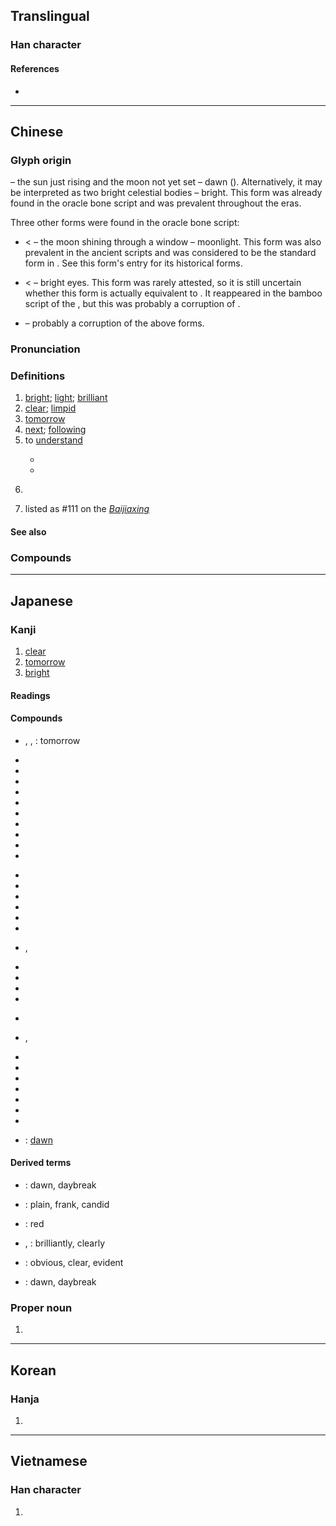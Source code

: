 {{character info/new}}
{{also|日月}}
==Translingual==
{{stroke order}}

===Han character===
{{Han char|rn=72|rad=日|as=04|sn=8|four=67020|canj=AB|ids=⿰日月}}

====References====
* {{Han ref|kx=0491.120|dkj=13805|dj=0852.180|hdz=21491.080|uh=660E|ud=26126|bh=A9FA|bd=43514}}

----

==Chinese==
{{zh-forms|alt=朙}}

===Glyph origin===
{{Han etyl}}

{{Han compound|日|月|ls=ic|t1=sun|t2=moon}} – the sun just rising and the moon not yet set – dawn ({{zh-l|*天明}}). Alternatively, it may be interpreted as two bright celestial bodies – bright. This form was already found in the oracle bone script and was prevalent throughout the eras.

Three other forms were found in the oracle bone script:
* {{zh-l|*朙}} < {{Han compound|囧|月|t1=window}} – the moon shining through a window – moonlight. This form was also prevalent in the ancient scripts and was considered to be the standard form in ''{{w|Shuowen}}''. See this form's entry for its historical forms.
* {{zh-l|*眀}} < {{Han compound|目|月|t1=eye}} – bright eyes. This form was rarely attested, so it is still uncertain whether this form is actually equivalent to {{lang|zh|明}}. It reappeared in the bamboo script of the {{w|Qin dynasty}}, but this was probably a corruption of {{zh-l|*朙}}.
* {{Han compound|田|月}} – probably a corruption of the above forms.

===Pronunciation===
{{zh-pron
|m=míng
|c=ming4
|h=pfs=mìn
|md=màng/mìng
|md_note=màng - vernacular; mìng - literary
|mn=bêng/bîn/miâ/xm,kh,yl,tn,tc:mê/zz:mêe/tn,mg:mî/qz,tp,lk,sx,hc:môa/twv:mâ
|mn_note=bêng - literary; bîn, miâ - vernacular; mê/mêe/mî/môa/mâ - vernacular (limited, e.g. {{zh-l|*明年}})
|w=3men,3min
|w_note=3men - vernacular; 3min - literary
|mc=y
|oc=y
|cat=a,n,pn
}}

===Definitions===
{{zh-hanzi}}

# [[bright]]; [[light]]; [[brilliant]]
# [[clear]]; [[limpid]]
# [[tomorrow]]
# [[next]]; [[following]]
# to [[understand]]
#: {{zh-x|講明|to explain}}
#* {{zh-x|你 唔 明 一定 要 出聲。|If you don't '''understand''' you must speak up.|C}}
#* {{zh-x|我 真係 唔係 好 明 點解（……）|I really don't get why (…)|C}}
# {{zh-div|朝}} {{w|Ming dynasty}}
# {{surname|lang=zh|dot=,}} listed as #111 on the ''[[:w:Baijiaxing|Baijiaxing]]''

====See also====
{{zh-Chinese dynasties}}

===Compounds===
{{zh-der|明暗|明白|明白人|明燦燦|明察|明察暗訪|明察秋毫|明達|明燈|明斷|明礬|明光|明光光|明光瓦亮|明火|明潔|明凈|明靜|明鏡|明朗|明亮|明明|明年|明槍暗箭|明搶|明確|明兒|明日|明銳|明閃閃|明升暗降|明顯|明星|明天|明槍易躲，暗箭難防|明目張膽|小聰明|伯明罕|公明|光明|光明燈|失明|大明星|呈明|半透明|嚴明|修明|圓明園|因明|喪明|判明|天明|宣明|復明|幽明|平明|催明鳥|三明治|孔明|分明|唐明皇|小明|大明曆|南明|克明|休明|孔明燈|剖明|夜明珠|五明|不明|三明|廉明|大明湖|大明|夜明|幽明錄|嚮明|哉生明|公生明|明鐙|流明|砸明火|明降|明淨|明刑|明徹|明忘八|文明戲|明玕|明如翦|明決|明詩|明曉|清明節|明臺|明快|明令|明旌|文明病|明節|明範|明當|明前|明滅|明據|明講|明誓|決明子|明志|明蟾|明王|明詔|明了|明麗|明公|明言|明訓|明慎|明知|朱明|明瓦|明秀|擺明|明盛|明分|申明|啟明|明晨|稟明|明新|明夜|明發|明亮隔|無明|明板|明哲|明挖|明貺|正明師|明君|明媚|明暢|明法|神明|明瞭|明線|明治|明丟丟|明度|明樓|明理|明辨|昆明湖|朧明|注明|明兩|明鑒|明朝|明聖|清明|明遠樓|明喻|明溝|明智|晦明|旦明|明人|明神|明允|明河|昆明池|明瑟|照明|明密|明開|空明|春明|查明|明德|明經|明良|明槍|明師|明打明|明盤|朏明|明幌幌|明旦|明堂|明知道|挑明|明亮亮|昭明|明器|明膠|明道|明衣|明璫|明燭|明牌|明祀|明早|沒天明|明世|明者|發明|明通|明間|明慧|昌明|明府|明信片|明晃晃|明後|標明|明晰|明石|明命|明眼人|明牧|明順|澄明|明主|明目|明珠|敘明|明駝|明靈|照明彈|明悟|明說|明賢|明滴溜|明澈|發明家|明輪|石決明|文明|打明火|明碼|淺明|明夷|明局|明蝦|洞明|明四家|明汪汪|明豔|決明|永明體|明琅|明妃|明時|投明|明肌雪|明正|明鑑|松明|明證|明處|無明火|明文|昏明|明調|明見|明示|明眼|明眸|明水|明杖|明月光|明月|明擺著|明恕|明德茶|明威|明太祖|明倫堂|方明|文明人|明教|指明|精明|陽明|聲明|顯明|齊明|聰明|英明|詳明|過明路|野決明|陽明山|賢明|說明書|虛明|說明文|說明|馬明王|簡明|長明燈|質明|黎明|表明|靜明園|黃明膠|證明|鮮明|鬼聰明|趕明兒|高明|開明|餘明|重明|透明|頭明|透明化|透明體|通明|驗明|闡明|聖明|薄明|黃明|遲明|趙公明|透明漆|透明度|辨明|載明|證明書|註明|言明|芵明|聰明人}}

----

==Japanese==

===Kanji===
{{ja-kanji|grade=2|rs=日04}}

# [[clear]]
# [[tomorrow]]
# [[bright]]

====Readings====
{{ja-readings
|goon=みょう<みやう
|kanon=めい
|toon=みん
|kun=あか-るい, あき-らか, あ-ける, あ-かす, あ-くる, あか-らむ, あ-かり, あか-るむ, あ-く
|nanori=あ, あか, あかり, あかる, あき, あきら, あけ, あける, きよし, くに, さとし, てる, とおる, とし, なお, のり, はじめ, はる, ひろ, み, みつ, よし
}}

====Compounds====
{{top3}}
* {{ja-r|明日|あした}}, {{ja-r|明日|あす}}, {{ja-r|明日|みょうにち}}: tomorrow
* {{ja-r|明暗|めいあん}}
* {{ja-r|明快|めいかい}}
* {{ja-l|明解}}
* {{ja-l|明海}}
* {{ja-r|明確|めいかく}}
* {{ja-l|明晦}}
* {{ja-r|明鏡止水|めいきょうしすい}}
* {{ja-l|明君}}
* {{ja-r|明言|めいげん}}
* {{ja-r|明察|めいさつ}}
{{mid3}}
* {{ja-r|明示|めいじ}}
* {{ja-r|明星|みょうじょう}}
* {{ja-r|明治|^めいじ}}
* {{ja-l|明時}}
* {{ja-r|明信|^あきのぶ}}
* {{ja-r|明晰|めいせき}}
* {{ja-r|明朝|みょうちょう}}, {{ja-r|明朝|^みんちょう}}
* {{ja-r|明白|めいはく}}
* {{ja-r|明瞭|めいりょう}}
* {{ja-r|不明|ふめい}}
* {{ja-r|解明|かいめい}}
{{mid3}}
* {{ja-r|究明|きゅうめい}}
* {{ja-r|克明|こくめい}}, {{ja-r|克明|^かつあき}}
* {{ja-r|証明|しょうめい}}
* {{ja-r|照明|しょうめい}}
* {{ja-r|灯明|とうみょう}}
* {{ja-r|透明|とうめい}}
* {{ja-l|薄明}}
* {{ja-r|発明|はつめい}}
* {{ja-r|文明|ぶんめい}}
* {{ja-r|晨明|しんめい}}: [[dawn]]
{{bottom}}

====Derived terms====
* {{ja-r|暁|あかつき}}: dawn, daybreak
* {{ja-r|明白|あからさま}}: plain, frank, candid
* {{ja-r|赤|あか}}: red
* {{ja-r|明々と|あかあか と}}, {{ja-r|赤々と|あかあか と}}: brilliantly, clearly
* {{ja-r|明らか|あきらか}}: obvious, clear, evident
* {{ja-r|明け|あけ}}: dawn, daybreak

===Proper noun===
{{ja-pos|あきら|proper}}

# {{given name|male|lang=ja|sort=あきら}}

----

==Korean==

===Hanja===
{{ko-hanja|hangeul=명|eumhun=|rv=myeong|mr=myŏng|y=myeng}}

# {{defn|lang=ko|sort=日04}}

----

==Vietnamese==

===Han character===
{{vi-hantu|[[minh]]|rs=日04}}

# {{defn|lang=vi|sort=日04}}